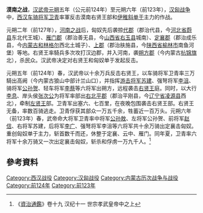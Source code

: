 {{Campaignbox 漢匈戰爭}}
'''漠南之战'''，[[汉武帝|汉武帝]][[元朔|元朔]]五年（公元前124年）至元朔六年（前123年），[[汉匈战争|汉匈战争]]中，[[西汉|西汉]][[车骑将军|车骑将军]][[卫青|卫青]]率軍反击漠南右贤王部和[[伊稚斜单于|伊稚斜单于]]主力的作战。

元朔二年（前127年），[[河南之战|河南之战]]后，匈奴先后袭掠[[代郡|代郡]]（郡治代县，今[[河北省|河北省]][[蔚县|蔚县]]东北代王城）、[[雁门郡|雁门郡]]（郡治善无县，今[[山西省|山西省]][[右玉县|右玉县]]城南）、[[定襄郡|定襄郡]]（郡治成乐县，今[[内蒙古|内蒙古]][[和林格尔|和林格尔]]西北土城子）、[[上郡|上郡]]（郡治肤施县，今[[陕西省|陕西省]][[榆林市|榆林市]]南鱼河堡）等地。右贤王率騎兵多次攻打汉边郡，并入河南，袭[[朔方郡|朔方郡]]（今内蒙古[[杭锦旗|杭锦旗]]北），杀民众。汉武帝决定对右贤王和匈奴单于发起反击。

元朔五年（前124年）春，汉武帝以十余万兵反击右贤王，以车骑将军卫青率三万騎出高阙（今内蒙古狼山中部计兰山口），并指挥[[游击将军|游击将军]][[苏建|苏建]]、强弩将军[[李沮|李沮]]、骑将军[[公孙贺|公孙贺]]、轻车将军[[李蔡|李蔡]]等六将军出朔方，远程袭击[[右贤王|右贤王]]庭。同时，以大行[[李息|李息]]、岸头侯[[张次公|张次公]]为将军率部出[[右北平郡|右北平郡]]（郡治平刚县，今[[辽宁省|辽宁省]][[凌源县|凌源县]]西北），牵制[[左贤王|左贤王]]部。卫青军出塞六、七百里，在夜晚包围袭击右贤王部。右贤王无备，率数百骑逃走。卫青俘获其部众一万五千余，牲蓄近一百万头。元朔六年（前123年）春，武帝命大将军卫青率中将军[[公孙敖|公孙敖]]、左将军公孙贺、前将军[[赵信|赵信]]、右将军苏建，后将军[[李广|李广]]、强弩将军李沮等六将军共十余万骑出定襄击匈奴。重创匈奴单于主力，斩首数千而还，休整于定襄、云中、雁门。同年夏，卫青率六将军十余万骑又一次出定襄击匈奴，斩杀和俘虏一万九千人。<ref>《[[資治通鑑|資治通鑑]]》卷十九 汉纪十一 世宗孝武皇帝中之上</ref>

== 參考資料 ==
{{reflist}}

{{DEFAULTSORT:M}}
[[Category:西汉战役|Category:西汉战役]]
[[Category:汉匈战役|Category:汉匈战役]]
[[Category:内蒙古历次战争与战役|Category:内蒙古历次战争与战役]]
[[Category:前124年|Category:前124年]]
[[Category:前123年|Category:前123年]]